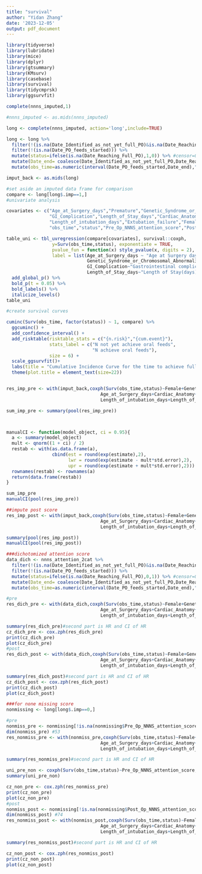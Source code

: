 ```yaml
---
title: "survival"
author: "Yidan Zhang"
date: '2023-12-05'
output: pdf_document
---
```


```r
library(tidyverse)
library(lubridate)
library(mice)
library(dplyr)
library(gtsummary)
library(KMsurv)
library(casebase)
library(survival)
library(tidycmprsk)
library(ggsurvfit)
```

```r
complete(nnns_imputed,1)

#nnns_imputed <- as.mids(nnns_imputed)

long <- complete(nnns_imputed, action='long',include=TRUE)

long <- long %>% 
  filter(!(is.na(Date_Identified_as_not_yet_full_PO)&is.na(Date_Reaching_Full_PO))) %>%
  filter(!(is.na(Date_PO_feeds_started))) %>%
  mutate(status=ifelse(is.na(Date_Reaching_Full_PO),1,0)) %>% #censor=0,event=1
  mutate(Date_end= coalesce(Date_Identified_as_not_yet_full_PO,Date_Reaching_Full_PO)) %>%
  mutate(obs_time=as.numeric(interval(Date_PO_feeds_started,Date_end),"days"))

imput_back <- as.mids(long)

#set aside an imputed data frame for comparison
compare <- long[long$.imp==1,]
#univariate analysis

covariates <- c("Age_at_Surgery_days","Premature","Genetic_Syndrome_or_Chromosomal_Abnormality",
                "GI_Complication","Length_of_Stay_days","Cardiac_Anatomy",
                "Length_of_intubation_days","Extubation_failure","Female",
                "obs_time","status","Pre_Op_NNNS_attention_score","Post_Op_NNNS_attention_score")

table_uni <- tbl_uvregression(compare[covariates], survival::coxph, 
                 y=Surv(obs_time,status), exponentiate = TRUE,
                 pvalue_fun = function(x) style_pvalue(x, digits = 2),
                 label = list(Age_at_Surgery_days ~ "Age at Surgery days",
                              Genetic_Syndrome_or_Chromosomal_Abnormality ~ "Genetic Syndrome or Chromosomal Abnormality",
                              GI_Complication~"Gastrointestinal complication",
                              Length_of_Stay_days~"Length of Stay(days)"))%>%
  add_global_p() %>%
  bold_p(t = 0.05) %>%
  bold_labels() %>%
  italicize_levels() 
table_uni

#create survival curves

cuminc(Surv(obs_time, factor(status)) ~ 1, compare) %>%
  ggcuminc() +
  add_confidence_interval() +
  add_risktable(risktable_stats = c("{n.risk}","{cum.event}"),
                stats_label = c("N not yet achieve oral feeds",
                                "N achieve oral feeds"),
                size = 6) +
  scale_ggsurvfit()+
  labs(title = "Cumulative Incidence Curve for the time to achieve full oral feeds")+
  theme(plot.title = element_text(size=22))


res_imp_pre <- with(imput_back,coxph(Surv(obs_time,status)~Female+Genetic_Syndrome_or_Chromosomal_Abnormality+
                                   Age_at_Surgery_days+Cardiac_Anatomy+Pre_Op_NNNS_attention_score+
                                   Length_of_intubation_days+Length_of_Stay_days))

sum_imp_pre <- summary(pool(res_imp_pre))



manualCI <- function(model_object, ci = 0.95){
  a <- summary(model_object)
  mult <- qnorm((1 + ci) / 2)
  restab <- with(as.data.frame(a),
                 cbind(est = round(exp(estimate),2),
                       lwr = round(exp(estimate - mult*std.error),2),
                       upr = round(exp(estimate + mult*std.error),2)))
  rownames(restab) <- rownames(a)
  return(data.frame(restab))
}

sum_imp_pre
manualCI(pool(res_imp_pre))

##impute post score
res_imp_post <- with(imput_back,coxph(Surv(obs_time,status)~Female+Genetic_Syndrome_or_Chromosomal_Abnormality+
                                   Age_at_Surgery_days+Cardiac_Anatomy+Post_Op_NNNS_attention_score+
                                   Length_of_intubation_days+Length_of_Stay_days))

summary(pool(res_imp_post))
manualCI(pool(res_imp_post))

```

```r
###dichotomized attention score
data_dich <- nnns_attention_2cat %>% 
  filter(!(is.na(Date_Identified_as_not_yet_full_PO)&is.na(Date_Reaching_Full_PO))) %>%
  filter(!(is.na(Date_PO_feeds_started))) %>%
  mutate(status=ifelse(is.na(Date_Reaching_Full_PO),0,1)) %>% #censor=0,event=1
  mutate(Date_end= coalesce(Date_Identified_as_not_yet_full_PO,Date_Reaching_Full_PO)) %>%
  mutate(obs_time=as.numeric(interval(Date_PO_feeds_started,Date_end),"days"))

#pre
res_dich_pre <- with(data_dich,coxph(Surv(obs_time,status)~Female+Genetic_Syndrome_or_Chromosomal_Abnormality+
                                   Age_at_Surgery_days+Cardiac_Anatomy+Pre_op_attention_2cat+
                                   Length_of_intubation_days+Length_of_Stay_days))

summary(res_dich_pre)#second part is HR and CI of HR
cz_dich_pre <- cox.zph(res_dich_pre)
print(cz_dich_pre)
plot(cz_dich_pre)
#post
res_dich_post <- with(data_dich,coxph(Surv(obs_time,status)~Female+Genetic_Syndrome_or_Chromosomal_Abnormality+
                                   Age_at_Surgery_days+Cardiac_Anatomy+Post_op_attention_2cat+
                                   Length_of_intubation_days+Length_of_Stay_days))

summary(res_dich_post)#second part is HR and CI of HR
cz_dich_post <- cox.zph(res_dich_post)
print(cz_dich_post)
plot(cz_dich_post)

```

```r
###for none missing score
nonmissing <- long[long$.imp==0,]

#pre
nonmiss_pre <- nonmissing[!is.na(nonmissing$Pre_Op_NNNS_attention_score),]
dim(nonmiss_pre) #53
res_nonmiss_pre <- with(nonmiss_pre,coxph(Surv(obs_time,status)~Female+Genetic_Syndrome_or_Chromosomal_Abnormality+
                                   Age_at_Surgery_days+Cardiac_Anatomy+Pre_Op_NNNS_attention_score+
                                   Length_of_intubation_days+Length_of_Stay_days))

summary(res_nonmiss_pre)#second part is HR and CI of HR

uni_pre_non <- coxph(Surv(obs_time,status)~Pre_Op_NNNS_attention_score,data = nonmiss_pre)
summary(uni_pre_non)

cz_non_pre <- cox.zph(res_nonmiss_pre)
print(cz_non_pre)
plot(cz_non_pre)
#post
nonmiss_post <- nonmissing[!is.na(nonmissing$Post_Op_NNNS_attention_score),]
dim(nonmiss_post) #74
res_nonmiss_post <- with(nonmiss_post,coxph(Surv(obs_time,status)~Female+Genetic_Syndrome_or_Chromosomal_Abnormality+
                                   Age_at_Surgery_days+Cardiac_Anatomy+Post_Op_NNNS_attention_score+
                                   Length_of_intubation_days+Length_of_Stay_days))

summary(res_nonmiss_post)#second part is HR and CI of HR

cz_non_post <- cox.zph(res_nonmiss_post)
print(cz_non_post)
plot(cz_non_post)
```

